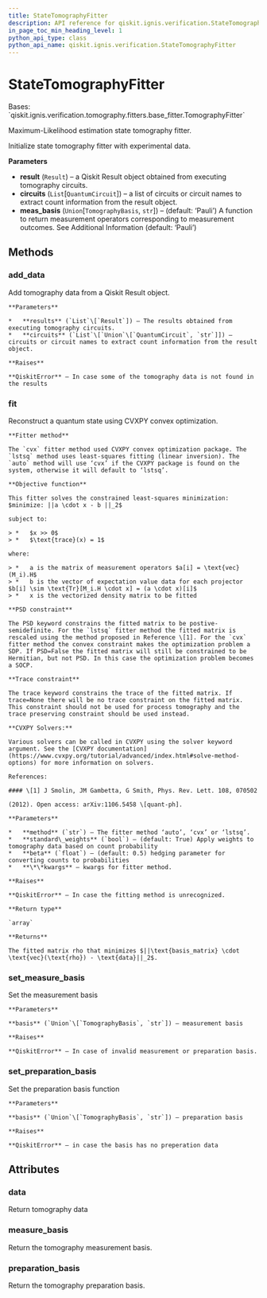 ```yaml
---
title: StateTomographyFitter
description: API reference for qiskit.ignis.verification.StateTomographyFitter
in_page_toc_min_heading_level: 1
python_api_type: class
python_api_name: qiskit.ignis.verification.StateTomographyFitter
---
```


# StateTomographyFitter

<Class id="qiskit.ignis.verification.StateTomographyFitter" github="https://github.com/qiskit-community/qiskit-ignis/tree/stable/0.7/qiskit/ignis/verification/tomography/fitters/state_fitter.py" signature="StateTomographyFitter(result, circuits, meas_basis='Pauli')">
  Bases: `qiskit.ignis.verification.tomography.fitters.base_fitter.TomographyFitter`

  Maximum-Likelihood estimation state tomography fitter.

  Initialize state tomography fitter with experimental data.

  **Parameters**

  *   **result** (`Result`) – a Qiskit Result object obtained from executing tomography circuits.
  *   **circuits** (`List`\[`QuantumCircuit`]) – a list of circuits or circuit names to extract count information from the result object.
  *   **meas\_basis** (`Union`\[`TomographyBasis`, `str`]) – (default: ‘Pauli’) A function to return measurement operators corresponding to measurement outcomes. See Additional Information (default: ‘Pauli’)

  ## Methods

  ### add\_data

  <Function id="qiskit.ignis.verification.StateTomographyFitter.add_data" signature="StateTomographyFitter.add_data(results, circuits)">
    Add tomography data from a Qiskit Result object.

    **Parameters**

    *   **results** (`List`\[`Result`]) – The results obtained from executing tomography circuits.
    *   **circuits** (`List`\[`Union`\[`QuantumCircuit`, `str`]]) – circuits or circuit names to extract count information from the result object.

    **Raises**

    **QiskitError** – In case some of the tomography data is not found in the results
  </Function>

  ### fit

  <Function id="qiskit.ignis.verification.StateTomographyFitter.fit" signature="StateTomographyFitter.fit(method='auto', standard_weights=True, beta=0.5, **kwargs)">
    Reconstruct a quantum state using CVXPY convex optimization.

    **Fitter method**

    The `cvx` fitter method used CVXPY convex optimization package. The `lstsq` method uses least-squares fitting (linear inversion). The `auto` method will use ‘cvx’ if the CVXPY package is found on the system, otherwise it will default to ‘lstsq’.

    **Objective function**

    This fitter solves the constrained least-squares minimization: $minimize: ||a \cdot x - b ||_2$

    subject to:

    > *   $x >> 0$
    > *   $\text{trace}(x) = 1$

    where:

    > *   a is the matrix of measurement operators $a[i] = \text{vec}(M_i).H$
    > *   b is the vector of expectation value data for each projector $b[i] \sim \text{Tr}[M_i.H \cdot x] = (a \cdot x)[i]$
    > *   x is the vectorized density matrix to be fitted

    **PSD constraint**

    The PSD keyword constrains the fitted matrix to be postive-semidefinite. For the `lstsq` fitter method the fitted matrix is rescaled using the method proposed in Reference \[1]. For the `cvx` fitter method the convex constraint makes the optimization problem a SDP. If PSD=False the fitted matrix will still be constrained to be Hermitian, but not PSD. In this case the optimization problem becomes a SOCP.

    **Trace constraint**

    The trace keyword constrains the trace of the fitted matrix. If trace=None there will be no trace constraint on the fitted matrix. This constraint should not be used for process tomography and the trace preserving constraint should be used instead.

    **CVXPY Solvers:**

    Various solvers can be called in CVXPY using the solver keyword argument. See the [CVXPY documentation](https://www.cvxpy.org/tutorial/advanced/index.html#solve-method-options) for more information on solvers.

    References:

    #### \[1] J Smolin, JM Gambetta, G Smith, Phys. Rev. Lett. 108, 070502

    (2012). Open access: arXiv:1106.5458 \[quant-ph].

    **Parameters**

    *   **method** (`str`) – The fitter method ‘auto’, ‘cvx’ or ‘lstsq’.
    *   **standard\_weights** (`bool`) – (default: True) Apply weights to tomography data based on count probability
    *   **beta** (`float`) – (default: 0.5) hedging parameter for converting counts to probabilities
    *   **\*\*kwargs** – kwargs for fitter method.

    **Raises**

    **QiskitError** – In case the fitting method is unrecognized.

    **Return type**

    `array`

    **Returns**

    The fitted matrix rho that minimizes $||\text{basis_matrix} \cdot \text{vec}(\text{rho}) - \text{data}||_2$.
  </Function>

  ### set\_measure\_basis

  <Function id="qiskit.ignis.verification.StateTomographyFitter.set_measure_basis" signature="StateTomographyFitter.set_measure_basis(basis)">
    Set the measurement basis

    **Parameters**

    **basis** (`Union`\[`TomographyBasis`, `str`]) – measurement basis

    **Raises**

    **QiskitError** – In case of invalid measurement or preparation basis.
  </Function>

  ### set\_preparation\_basis

  <Function id="qiskit.ignis.verification.StateTomographyFitter.set_preparation_basis" signature="StateTomographyFitter.set_preparation_basis(basis)">
    Set the preparation basis function

    **Parameters**

    **basis** (`Union`\[`TomographyBasis`, `str`]) – preparation basis

    **Raises**

    **QiskitError** – in case the basis has no preperation data
  </Function>

  ## Attributes

  ### data

  <Attribute id="qiskit.ignis.verification.StateTomographyFitter.data" name="data">
    Return tomography data
  </Attribute>

  ### measure\_basis

  <Attribute id="qiskit.ignis.verification.StateTomographyFitter.measure_basis" name="measure_basis">
    Return the tomography measurement basis.
  </Attribute>

  ### preparation\_basis

  <Attribute id="qiskit.ignis.verification.StateTomographyFitter.preparation_basis" name="preparation_basis">
    Return the tomography preparation basis.
  </Attribute>
</Class>

